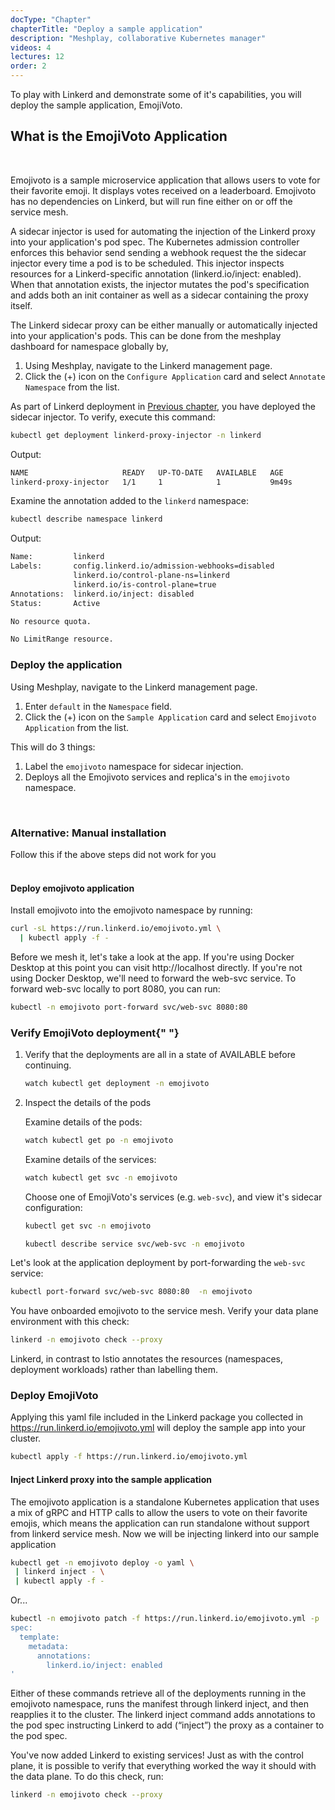 ```yaml
---
docType: "Chapter"
chapterTitle: "Deploy a sample application"
description: "Meshplay, collaborative Kubernetes manager"
videos: 4
lectures: 12
order: 2
---
```



<ChapterStyle>

To play with Linkerd and demonstrate some of it's capabilities, you will deploy the sample application, EmojiVoto.

<h2 className="chapter-sub-heading">What is the EmojiVoto Application </h2>
<br />

Emojivoto is a sample microservice application that allows users to vote for their favorite emoji.
It displays votes received on a leaderboard. Emojivoto has no dependencies on Linkerd, but will run
fine either on or off the service mesh.

A sidecar injector is used for automating the injection of the Linkerd proxy into your application's pod spec. The Kubernetes admission controller enforces this behavior send
sending a webhook request the the sidecar injector every time a pod is to be scheduled. This injector inspects resources for a Linkerd-specific annotation (linkerd.io/inject: enabled).
When that annotation exists, the injector mutates the pod's specification and adds both an init container as well as a sidecar containing the proxy itself.

The Linkerd sidecar proxy can be either manually or automatically injected into your application's pods. This can be done from the meshplay dashboard for namespace globally by,

1. Using Meshplay, navigate to the Linkerd management page.
1. Click the (+) icon on the `Configure Application` card and select `Annotate Namespace` from the list.

As part of Linkerd deployment in [Previous chapter](./getting-started), you have deployed the sidecar injector.
To verify, execute this command:

```sh
kubectl get deployment linkerd-proxy-injector -n linkerd
```

Output:

```sh
NAME                     READY   UP-TO-DATE   AVAILABLE   AGE
linkerd-proxy-injector   1/1     1            1           9m49s
```

Examine the annotation added to the `linkerd` namespace:

```sh
kubectl describe namespace linkerd
```

Output:

```sh
Name:         linkerd
Labels:       config.linkerd.io/admission-webhooks=disabled
              linkerd.io/control-plane-ns=linkerd
              linkerd.io/is-control-plane=true
Annotations:  linkerd.io/inject: disabled
Status:       Active

No resource quota.

No LimitRange resource.
```

<h3 class="chapter-sub-heading"> Deploy the application</h3>

Using Meshplay, navigate to the Linkerd management page.

1. Enter `default` in the `Namespace` field.
1. Click the (+) icon on the `Sample Application` card and select `Emojivoto Application` from the list.

This will do 3 things:

1. Label the `emojivoto` namespace for sidecar injection.
1. Deploys all the Emojivoto services and replica's in the `emojivoto` namespace.

<br />
<h3>Alternative: Manual installation </h3>
Follow this if the above steps did not work for you
<br />
<br />

<h4 class="chapter-alt-heading"> Deploy emojivoto application</h4>

Install emojivoto into the emojivoto namespace by running:

```sh
curl -sL https://run.linkerd.io/emojivoto.yml \
  | kubectl apply -f -
```

Before we mesh it, let's take a look at the app.
If you're using Docker Desktop at this point you can visit http://localhost directly.
If you're not using Docker Desktop, we'll need to forward the web-svc service.
To forward web-svc locally to port 8080, you can run:

```sh
kubectl -n emojivoto port-forward svc/web-svc 8080:80
```

<h3 class="chapter-sub-heading">
  <a name="verify"></a> Verify EmojiVoto deployment{" "}
</h3>

1. Verify that the deployments are all in a state of AVAILABLE before continuing.

   ```sh
   watch kubectl get deployment -n emojivoto
   ```

2. Inspect the details of the pods

   Examine details of the pods:

   ```sh
   watch kubectl get po -n emojivoto
   ```

   Examine details of the services:

   ```sh
   watch kubectl get svc -n emojivoto
   ```

   Choose one of EmojiVoto's services (e.g. `web-svc`), and view it's sidecar configuration:

   ```sh
   kubectl get svc -n emojivoto

   kubectl describe service svc/web-svc -n emojivoto
   ```

Let's look at the application deployment by port-forwarding the `web-svc` service:

```sh
kubectl port-forward svc/web-svc 8080:80  -n emojivoto
```

You have onboarded emojivoto to the service mesh. Verify your data plane environment with this check:

```sh
linkerd -n emojivoto check --proxy
```

Linkerd, in contrast to Istio annotates the resources (namespaces, deployment workloads) rather than labelling them.

<h3>Deploy EmojiVoto </h3>

Applying this yaml file included in the Linkerd package you collected in https://run.linkerd.io/emojivoto.yml
will deploy the sample app into your cluster.

```sh
kubectl apply -f https://run.linkerd.io/emojivoto.yml
```

<h4 class="chapter-alt-heading">
  Inject Linkerd proxy into the sample application
</h4>

The emojivoto application is a standalone Kubernetes application that uses a mix of gRPC and
HTTP calls to allow the users to vote on their favorite emojis, which means the
application can run standalone without support from linkerd service mesh. Now we will
be injecting linkerd into our sample application

```sh
kubectl get -n emojivoto deploy -o yaml \
 | linkerd inject - \
 | kubectl apply -f -
```

Or...

```sh
kubectl -n emojivoto patch -f https://run.linkerd.io/emojivoto.yml -p '
spec:
  template:
    metadata:
      annotations:
        linkerd.io/inject: enabled
'
```

Either of these commands retrieve all of the deployments running in the emojivoto namespace, runs the manifest
through linkerd inject, and then reapplies it to the cluster. The linkerd inject command adds annotations to the pod spec
instructing Linkerd to add (“inject”) the proxy as a container to the pod spec.

You've now added Linkerd to existing services! Just as with the control plane, it
is possible to verify that everything worked the way it should with the data plane.
To do this check, run:

```sh
linkerd -n emojivoto check --proxy
```

</ChapterStyle>

